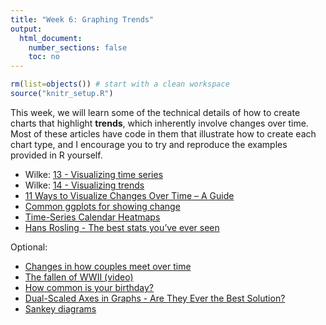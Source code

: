 ```yaml
---
title: "Week 6: Graphing Trends"
output:
  html_document:
    number_sections: false
    toc: no
---
```


```r
rm(list=objects()) # start with a clean workspace
source("knitr_setup.R")
```

This week, we will learn some of the technical details of how to create charts that highlight **trends**, which inherently involve changes over time. Most of these articles have code in them that illustrate how to create each chart type, and I encourage you to try and reproduce the examples provided in R yourself.

- Wilke: [13 - Visualizing time series](https://serialmentor.com/dataviz/time-series.html)
- Wilke: [14 - Visualizing trends](https://serialmentor.com/dataviz/visualizing-trends.html)
- [11 Ways to Visualize Changes Over Time – A Guide](https://flowingdata.com/2010/01/07/11-ways-to-visualize-changes-over-time-a-guide/)
- [Common ggplots for showing change](http://r-statistics.co/Top50-Ggplot2-Visualizations-MasterList-R-Code.html#6.%20Change)
- [Time-Series Calendar Heatmaps](https://towardsdatascience.com/time-series-calendar-heatmaps-9f576578fcfe)
- [Hans Rosling - The best stats you've ever seen](https://www.ted.com/talks/hans_rosling_the_best_stats_you_ve_ever_seen)

Optional:

- [Changes in how couples meet over time](https://flowingdata.com/2019/03/15/shifts-in-how-couples-meet-online-takes-the-top-spot/)
- [The fallen of WWII (video)](http://www.fallen.io/ww2/)
- [How common is your birthday?](http://thedailyviz.com/2016/09/17/how-common-is-your-birthday-dailyviz/)
- [Dual-Scaled Axes in Graphs - Are They Ever the Best Solution?](http://www.perceptualedge.com/articles/visual_business_intelligence/dual-scaled_axes.pdf)
- [Sankey diagrams](https://www.data-to-viz.com/graph/sankey.html)
